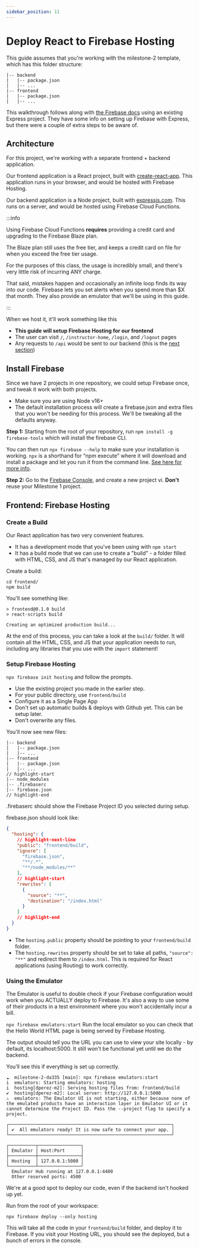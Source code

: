 ```yaml
---
sidebar_position: 11
---
```


# Deploy React to Firebase Hosting

This guide assumes that you're working with the milestone-2 template, which has this folder structure:

```
|-- backend
|   |-- package.json
|   |-- ...
|-- frontend
|   |-- package.json
|   |-- ...
```

This walkthrough follows along with [the Firebase docs](https://firebase.google.com/docs/hosting/functions) using an existing Express project. They have some info on setting up Firebase with Express, but there were a couple of extra steps to be aware of.

## Architecture

For this project, we're working with a separate frontend + backend application.

Our frontend application is a React project, built with [create-react-app](https://create-react-app.dev/). This application runs in your browser, and would be hosted with Firebase Hosting.

Our backend application is a Node project, built with [expressjs.com](https://expressjs.com/). This runs on a server, and would be hosted using Firebase Cloud Functions.

:::info

Using Firebase Cloud Functions __requires__ providing a credit card and upgrading to the Firebase Blaze plan.

The Blaze plan still uses the free tier, and keeps a credit card on file for when you exceed the free tier usage.

For the purposes of this class, the usage is incredibly small, and there's very little risk of incurring ANY charge.

That said, mistakes happen and occasionally an infinite loop finds its way into our code. Firebase lets you set alerts when you spend more than $X that month. They also provide an emulator that we'll be using in this guide.

:::

When we host it, it'll work something like this

<AppMermaid />

* __This guide will setup Firebase Hosting for our frontend__
* The user can visit `/`, `/instructor-home`, `/login`, and `/logout` pages
* Any requests to `/api` would be sent to our backend (this is the [next section](./deploy-express-to-firebase.mdx))


## Install Firebase

Since we have 2 projects in one repository, we could setup Firebase once, and tweak it work with both projects.

* Make sure you are using Node v16+
* The default installation process will create a firebase.json and extra files that you won't be needing for this process. We'll be tweaking all the defaults anyway.

__Step 1:__ Starting from the root of your repository, run `npm install -g firebase-tools` which will install the firebase CLI.

You can then run `npx firebase --help` to make sure your installation is working. `npx` is a shorthand for “npm execute” where it will download and install a package and let you run it from the command line. [See here for more info](https://www.freecodecamp.org/news/npm-vs-npx-whats-the-difference/).

__Step 2:__ Go to the [Firebase Console](https://console.firebase.google.com/u/0/), and create a new project vi. __Don't__ reuse your Milestone 1 project.


## Frontend: Firebase Hosting

### Create a Build

Our React application has two very convenient features.
* It has a development mode that you've been using with `npm start`
* It has a build mode that we can use to create a "build" - a folder filled with HTML, CSS, and JS that's managed by our React application.

Create a build:
```console
cd frontend/
npm build
```

You'll see something like:
```
> frontend@0.1.0 build
> react-scripts build

Creating an optimized production build...
```

At the end of this process, you can take a look at the `build/` folder. It will contain all the HTML, CSS, and JS that your application needs to run, including any libraries that you use with the `import` statement!

### Setup Firebase Hosting

`npx firebase init hosting` and follow the prompts.

* Use the existing project you made in the earlier step.
* For your public directory, use `frontend/build`
* Configure it as a Single Page App
* Don't set up automatic builds & deploys with Github yet. This can be setup later.
* Don't overwrite any files.

You'll now see new files:

```plain
|-- backend
|   |-- package.json
|   |-- ...
|-- frontend
|   |-- package.json
|   |-- ...
// highlight-start
|-- node_modules
|-- .firebaserc
|-- firebase.json
// highlight-end
```
.firebaserc should show the Firebase Project ID you selected during setup.

firebase.json should look like:
```json
{
  "hosting": {
    // highlight-next-line
    "public": "frontend/build",
    "ignore": [
      "firebase.json",
      "**/.*",
      "**/node_modules/**"
    ],
    // highlight-start
    "rewrites": [
      {
        "source": "**",
        "destination": "/index.html"
      }
    ]
    // highlight-end
  }
}
```

* The `hosting.public` property should be pointing to your `frontend/build` folder.
* The `hosting.rewrites` property should be set to take all paths, `"source": "**"` and redirect them to `/index.html`. This is required for React applications (using Routing) to work correctly.

### Using the Emulator

The Emulator is useful to double check if your Firebase configuration would work when you ACTUALLY deploy to Firebase. It's also a way to use some of their products in a test environment where you won't accidentally incur a bill.

`npx firebase emulators:start` Run the local emulator so you can check that the Hello World HTML page is being served by Firebase Hosting.

The output should tell you the URL you can use to view your site locally - by default, its localhost:5000. It still won't be functional yet until we do the backend.

You’ll see this if everything is set up correctly.

```console
☁  milestone-2-da335 [main]: npx firebase emulators:start
i  emulators: Starting emulators: hosting
i  hosting[dperez-m2]: Serving hosting files from: frontend/build
✔  hosting[dperez-m2]: Local server: http://127.0.0.1:5000
⚠  emulators: The Emulator UI is not starting, either because none of the emulated products have an interaction layer in Emulator UI or it cannot determine the Project ID. Pass the --project flag to specify a project.

┌─────────────────────────────────────────────────────────────┐
│ ✔  All emulators ready! It is now safe to connect your app. │
└─────────────────────────────────────────────────────────────┘

┌──────────┬────────────────┐
│ Emulator │ Host:Port      │
├──────────┼────────────────┤
│ Hosting  │ 127.0.0.1:5000 │
└──────────┴────────────────┘
  Emulator Hub running at 127.0.0.1:4400
  Other reserved ports: 4500
```

We're at a good spot to deploy our code, even if the backend isn't hooked up yet.

Run from the root of your workspace:
```
npx firebase deploy --only hosting
```
This will take all the code in your `frontend/build` folder, and deploy it to Firebase. If you visit your Hosting URL, you should see the deployed, but a bunch of errors in the console.
